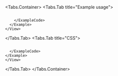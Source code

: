 
<Tabs.Container>
  <Tabs.Tab title="Example usage">
    <View marginTop="var(--amplify-space-large)">
      <Example>
        <FontWeightExample  />
        <ExampleCode>
```tsx file=./examples/FontWeightExample.tsx

```
        </ExampleCode>
      </Example>
    </View>
  </Tabs.Tab>
  <Tabs.Tab title="CSS">
    <View marginTop="var(--amplify-space-large)">
    <Example>
      <ExampleCode>
```css file=./examples/FontWeightExample.css

```
      </ExampleCode>
    </Example>
    </View>
  </Tabs.Tab>
</Tabs.Container>
